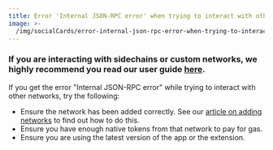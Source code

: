 ```yaml
---
title: Error 'Internal JSON-RPC error' when trying to interact with other networks
image: >-
  /img/socialCards/error-internal-json-rpc-error-when-trying-to-interact-with-other-networks.jpg
---
```



<CustomLayout />

### If you are interacting with sidechains or custom networks, we highly recommend you read our user guide [here](/networks-and-sidechains/managing-networks/user-guide-custom-networks-and-sidechains).

If you get the error "Internal JSON-RPC error" while trying to interact with other networks, try the following:

- Ensure the network has been added correctly. See our [article on adding networks](/networks-and-sidechains/managing-networks/how-to-add-a-custom-network-rpc) to find out how to do this.
- Ensure you have enough native tokens from that network to pay for gas.
- Ensure you are using the latest version of the app or the extension.

